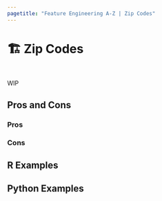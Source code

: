 ```yaml
---
pagetitle: "Feature Engineering A-Z | Zip Codes"
---
```


# 🏗️ Zip Codes {#sec-miscellaneous-zipcodes}

::: {style="visibility: hidden; height: 0px;"}
## Zip Codes
:::

WIP

## Pros and Cons

### Pros

### Cons

## R Examples

## Python Examples

